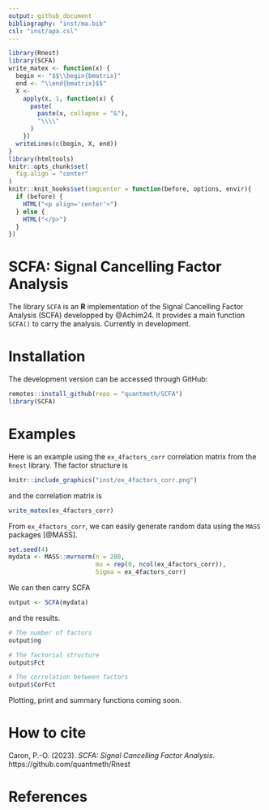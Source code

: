 ```yaml
---
output: github_document
bibliography: "inst/ma.bib"
csl: "inst/apa.csl"
---
```


```r
library(Rnest)
library(SCFA)
write_matex <- function(x) {
  begin <- "$$\\begin{bmatrix}"
  end <- "\\end{bmatrix}$$"
  X <-
    apply(x, 1, function(x) {
      paste(
        paste(x, collapse = "&"),
        "\\\\"
      )
    })
  writeLines(c(begin, X, end))
}
library(htmltools)
knitr::opts_chunk$set(
  fig.align = "center"
)
knitr::knit_hooks$set(imgcenter = function(before, options, envir){
  if (before) {
    HTML("<p align='center'>")
  } else {
    HTML("</p>")
  }
})
```

# SCFA: Signal Cancelling Factor Analysis

The library `SCFA` is an **R** implementation of the Signal Cancelling Factor Analysis (SCFA) developped by @Achim24. It provides a main function `SCFA()` to carry the analysis. Currently in development.

# Installation

The development version can be accessed through GitHub:

```r
remotes::install_github(repo = "quantmeth/SCFA")
library(SCFA)
```

# Examples

Here is an example using the `ex_4factors_corr` correlation matrix from the `Rnest` library. The factor structure is

```r
knitr::include_graphics("inst/ex_4factors_corr.png")
```

and the correlation matrix is

```r
write_matex(ex_4factors_corr)
```

From `ex_4factors_corr`, we can easily generate random data using the `MASS` packages [@MASS].

```r
set.seed(4)
mydata <- MASS::mvrnorm(n = 200,
                        mu = rep(0, ncol(ex_4factors_corr)),
                        Sigma = ex_4factors_corr)
```

We can then carry SCFA

```r
output <- SCFA(mydata)
```

and the results.

```r
# The number of factors
output$ng

# The factorial structure
output$Fct

# The correlation between factors
output$CorFct
```

Plotting, print and summary functions coming soon.

<!-- We can visualize the results using the generic function `plot()`. -->

<!-- ```{r plot, fig.cap="Scree plot of NEST", imgcenter='center'} -->
<!-- res <- nest(mydata) -->
<!-- plot(res) -->
<!-- ``` -->

<!-- The above figure shows the empirical eigenvalues in blue and the 95^th^ percentile of the sampled eigenvalues. -->

<!-- It is also possible to use a correlation matrix directly. A sample size, `n` must be supplied. -->

<!-- ```{r nest2} -->
<!-- nest(ex_4factors_corr, n = 240) -->
<!-- ``` -->

<!-- The `nest()` function can use with many $\alpha$ values if desired. -->

<!-- ```{r plot2, fig.cap="Scree plot of NEST with many $\\alpha$", imgcenter='center'} -->
<!-- res <- nest(ex_4factors_corr, n = 120, alpha = c(.01,.025,.05,.1)) -->
<!-- plot(res) -->
<!-- ``` -->

# How to cite

Caron, P.-O. (2023). *SCFA: Signal Cancelling Factor Analysis*. https://github.com/quantmeth/Rnest

# References
